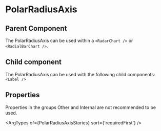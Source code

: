 
# PolarRadiusAxis

<Meta of={PolarRadiusAxisStories} />

<Canvas of={PolarRadiusAxisStories.API} layout="padded" />

## Parent Component

The PolarRadiusAxis can be used within a `<RadarChart />` or `<RadialBarChart />`.

## Child component

The PolarRadiusAxis can be used with the following child components: `<Label />`

## Properties

Properties in the groups Other and Internal are not recommended to be used.

<ArgTypes of={PolarRadiusAxisStories} sort={'requiredFirst'} />

